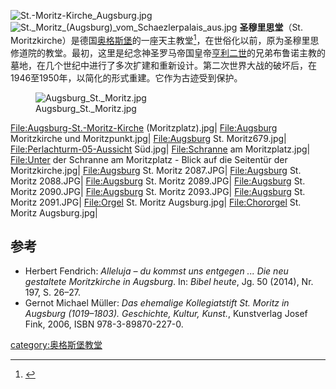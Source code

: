 [[File:St.-Moritz-Kirche_Augsburg.jpg|right]]
[[File:St._Moritz_(Augsburg)_vom_Schaezlerpalais_aus.jpg|right]]
'''圣穆里思堂'''（St. Moritzkirche）是德国[[奥格斯堡|奥格斯堡]]的一座天主教堂<ref>{{Cite web |url=https://bistum-augsburg.de/Pfarreien/St.-Moritz_Augsburg |title=Bistum Augsburg |accessdate=2020-08-09 |archive-date=2018-11-14 |archive-url=https://web.archive.org/web/20181114141903/https://bistum-augsburg.de/Pfarreien/St.-Moritz_Augsburg |dead-url=no }}</ref>，在世俗化以前，原为圣穆里思修道院的教堂。最初，这里是纪念神圣罗马帝国皇帝[[亨利二世_(神圣罗马帝国)|亨利二世]]的兄弟布鲁诺主教的墓地，在几个世纪中进行了多次扩建和重新设计。第二次世界大战的破坏后，在1946至1950年，以简化的形式重建。它作为古迹受到保护。

[[File:Augsburg_St._Moritz.jpg|right]]
<gallery>
File:Augsburg-St.-Moritz-Kirche (Moritzplatz).jpg|
File:Augsburg Moritzkirche und Moritzpunkt.jpg|
File:Augsburg St. Moritz679.jpg|
File:Perlachturm-05-Aussicht Süd.jpg|
File:Schranne am Moritzplatz.jpg|
File:Unter der Schranne am Moritzplatz - Blick auf die Seitentür der Moritzkirche.jpg|
File:Augsburg St. Moritz 2087.JPG|
File:Augsburg St. Moritz 2088.JPG|
File:Augsburg St. Moritz 2089.JPG|
File:Augsburg St. Moritz 2090.JPG|
File:Augsburg St. Moritz 2093.JPG|
File:Augsburg St. Moritz 2091.JPG|
File:Orgel St. Moritz Augsburg.jpg|
File:Chororgel St. Moritz Augsburg.jpg|
</gallery>

== 参考 ==
* Herbert Fendrich: ''Alleluja – du kommst uns entgegen ... Die neu gestaltete Moritzkirche in Augsburg''. In: ''Bibel heute'', Jg. 50 (2014), Nr. 197, S. 26–27.
* Gernot Michael Müller: ''Das ehemalige Kollegiatstift St. Moritz in Augsburg (1019–1803). Geschichte, Kultur, Kunst.'', Kunstverlag Josef Fink, 2006, ISBN 978-3-89870-227-0.
<references />
{{commonscat}}
{{coord|display=title}}
{{normdaten}}
[[category:奥格斯堡教堂|category:奥格斯堡教堂]]